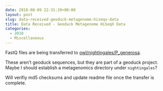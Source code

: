 ```yaml
---
date: 2018-08-09 22:31:29+00:00
layout: post
slug: data-received-geoduck-metagenome-hiseqx-data
title: Data Received - Geoduck Metagenome HiSeqX Data
categories:
  - 2018
  - Miscellaneous
---
```



FastQ files are being transferred to [owl/nightingales/P_generosa](https://owl.fish.washington.edu/nightingales/P_generosa/).

These aren't geoduck sequences, but they are part of a geoduck project. Maybe I should establish a metagenomics directory under `nightingales`?

Will verifiy md5 checksums and update readme file once the transfer is complete.
